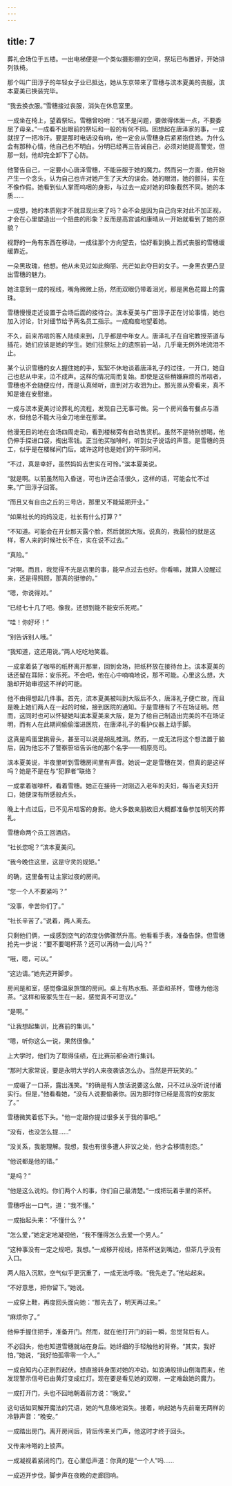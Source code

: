 ```yaml
---
---
---
```

title: 7
---



葬礼会场位于五楼。一出电梯便是一个类似摄影棚的空间，祭坛已布置好，开始排列铁椅。

那个叫广田淳子的年轻女子业已抵达，她从东京带来了雪穗与滨本夏美的丧服，滨本夏美已换装完毕。

“我去换衣服。”雪穗接过丧服，消失在休息室里。

一成坐在椅上，望着祭坛。雪穗曾吩咐：“钱不是问题，要做得体面一点，不要委屈了母亲。”一成看不出眼前的祭坛和一般的有何不同。回想起在唐泽家的事，一成就捏了一把冷汗。要是那时电话没有响，他一定会从雪穗身后紧紧抱住她。为什么会有那种心情，他自己也不明白。分明已经再三告诫自己，必须对她提高警觉，但那一刻，他却完全卸下了心防。

他警告自己，一定要小心唐泽雪穗，不能臣服于她的魔力。然而另一方面，他开始产生一个念头，认为自己也许对她产生了天大的误会。她的眼泪，她的颤抖，实在不像作假。她看到仙人掌而呜咽的身影，与过去一成对她的印象截然不同。她的本质……

一成想，她的本质刚才不就显现出来了吗？会不会是因为自己向来对此不加正视，才会在心里塑造出一个扭曲的形象？反而是高宫诚和康晴从一开始就看到了她的原貌？

视野的一角有东西在移动，一成往那个方向望去，恰好看到换上西式丧服的雪穗缓缓靠近。

一朵黑玫瑰，他想。他从未见过如此绚丽、光芒如此夺目的女子。一身黑衣更凸显出雪穗的魅力。

她注意到一成的视线，嘴角微微上扬，然而双眼仍带着泪光，那是黑色花瓣上的露珠。

雪穗慢慢走近设置于会场后面的接待台。滨本夏美与广田淳子正在讨论事情，她也加入讨论，针对细节给予两名员工指示。一成痴痴地望着她。

不久，前来吊唁的客人陆续来到，几乎都是中年女人。唐泽礼子在自宅教授茶道与插花，她们应该是她的学生。她们往祭坛上的遗照前一站，几乎毫无例外地流泪不止。

某个认识雪穗的女人握住她的手，絮絮不休地谈着唐泽礼子的过往，一开口，她自己也悲从中来，泣不成声。这样的情况周而复始。即使是这些稍嫌麻烦的吊唁者，雪穗也不会随便应付，而是认真倾听，直到对方收泪为止。那光景从旁看来，真不知是谁在安慰谁。

一成与滨本夏美讨论葬礼的流程，发现自己无事可做。另一个房间备有餐点与酒水，但他总不能大马金刀地坐在那里。

他漫无目的地在会场四周走动，看到楼梯旁有自动售货机。虽然不是特别想喝，他仍伸手探进口袋，掏出零钱。正当他买咖啡时，听到女子说话的声音。是雪穗的员工，似乎是在楼梯间门后。或许这时也是她们的午茶时间。

“不过，真是幸好，虽然妈妈去世实在可怜。”滨本夏美说。

“就是啊。以前虽然陷入昏迷，可也许还会活很久，这样的话，可能会忙不过来。”广田淳子回答。

“而且又有自由之丘的三号店，那里又不能延期开业。”

“如果社长的妈妈没走，社长有什么打算？”

“不知道。可能会在开业那天露个脸，然后就回大阪。说真的，我最怕的就是这样，客人来的时候社长不在，实在说不过去。”

“真险。”

“对啊。而且，我觉得不光是店里的事，能早点过去也好。你看嘛，就算人没醒过来，还是得照顾，那真的挺惨的。”

“嗯，你说得对。”

“已经七十几了吧。像我，还想到能不能安乐死呢。”

“哇！你好坏！”

“别告诉别人哦。”

“我知道，这还用说。”两人吃吃地笑着。

一成拿着装了咖啡的纸杯离开那里，回到会场，把纸杯放在接待台上。滨本夏美的话还留在耳际：安乐死。不会吧，他在心中喃喃地说，那不可能。心里这么想，大脑却开始审视这不祥的可能。

他不由得想起几件事。首先，滨本夏美被叫到大阪后不久，唐泽礼子便亡故，而且是晚上她们两人在一起的时候，接到医院的通知。于是雪穗有了不在场证明。然而，这同时也可以怀疑她叫滨本夏美来大阪，是为了给自己制造出完美的不在场证明，而有人在此期间偷偷溜进医院，在唐泽礼子的看护仪器上动手脚。

这真是鸡蛋里挑骨头，甚至可以说是胡乱推测。然而，一成无法将这个想法置于脑后，因为他忘不了警察笹垣告诉他的那个名字——桐原亮司。

滨本夏美说，半夜里听到雪穗房间里有声音。她说一定是雪穗在哭，但真的是这样吗？她是不是在与“犯罪者”联络？

一成拿着咖啡杯，看着雪穗。她正在接待一对刚迈入老年的夫妇，每当老夫妇开口，她便深有所感般点头。

晚上十点过后，已不见吊唁客的身影。绝大多数亲朋故旧大概都准备参加明天的葬礼。

雪穗命两个员工回酒店。

“社长您呢？”滨本夏美问。

“我今晚住这里，这是守灵的规矩。”

的确，这里备有让主家过夜的房间。

“您一个人不要紧吗？”

“没事，辛苦你们了。”

“社长辛苦了。”说着，两人离去。

只剩他们俩，一成感到空气的浓度仿佛骤然升高。他看看手表，准备告辞。但雪穗抢先一步说：“要不要喝杯茶？还可以再待一会儿吗？”

“哦，嗯，可以。”

“这边请。”她先迈开脚步。

房间是和室，感觉像温泉旅馆的房间。桌上有热水瓶、茶壶和茶杯，雪穗为他泡茶。“这样和筱冢先生在一起，感觉真不可思议。”

“是啊。”

“让我想起集训，比赛前的集训。”

“嗯，听你这么一说，果然很像。”

上大学时，他们为了取得佳绩，在比赛前都会进行集训。

“那时大家常说，要是永明大学的人来夜袭该怎么办。当然是开玩笑的。”

一成啜了一口茶，露出浅笑。“的确是有人放话说要这么做，只不过从没听说付诸实行。但是，”他看看她，“没有人说要偷袭你。因为那时你已经是高宫的女朋友了。”

雪穗微笑着低下头。“他一定跟你提过很多关于我的事吧。”

“没有，也没怎么提……”

“没关系，我能理解。我想，我也有很多遭人非议之处，他才会移情别恋。”

“他说都是他的错。”

“是吗？”

“他是这么说的。你们两个人的事，你们自己最清楚。”一成把玩着手里的茶杯。

雪穗呼出一口气，道：“我不懂。”

一成抬起头来：“不懂什么？”

“怎么爱，”她定定地凝视他，“我不懂得怎么去爱一个男人。”

“这种事没有一定之规吧，我想。”一成移开视线，把茶杯送到嘴边，但茶几乎没有入口。

两人陷入沉默，空气似乎更沉重了，一成无法呼吸。“我先走了。”他站起来。

“不好意思，把你留下。”她说。

一成穿上鞋，再度回头面向她：“那先去了，明天再过来。”

“麻烦你了。”

他伸手握住把手，准备开门。然而，就在他打开门的前一瞬，忽觉背后有人。

不必回头，他也知道雪穗就站在身后。她纤细的手轻触他的背脊。“其实，我好怕，”她说，“我好怕孤零零一个人。”

一成自知内心正剧烈起伏。想直接转身面对她的冲动，如浪涛般排山倒海而来，他发现警示信号已由黄灯变成红灯。现在要是看见她的双眼，一定难敌她的魔力。

一成打开门，头也不回地朝着前方说：“晚安。”

这句话如同解开魔法的咒语，她的气息倏地消失。接着，响起她与先前毫无两样的冷静声音：“晚安。”

一成踏出房门。离开房间后，背后传来关门声，他这时才终于回头。

又传来咔嗒的上锁声。

一成凝视着紧闭的门，在心里低声道：你真的是“一个人”吗……

一成迈开步伐，脚步声在夜晚的走廊回响。
